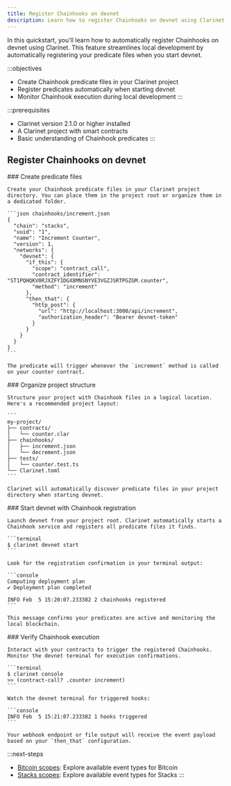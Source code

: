 ```yaml
---
title: Register Chainhooks on devnet
description: Learn how to register Chainhooks on devnet using Clarinet for local development and testing.
---
```


In this quickstart, you'll learn how to automatically register Chainhooks on devnet using Clarinet. This feature streamlines local development by automatically registering your predicate files when you start devnet.

:::objectives
- Create Chainhook predicate files in your Clarinet project
- Register predicates automatically when starting devnet
- Monitor Chainhook execution during local development
:::

:::prerequisites
- Clarinet version 2.1.0 or higher installed
- A Clarinet project with smart contracts
- Basic understanding of Chainhook predicates
:::

## Register Chainhooks on devnet

<Steps>
  <Step>
    ### Create predicate files
    
    Create your Chainhook predicate files in your Clarinet project directory. You can place them in the project root or organize them in a dedicated folder.

    ```json chainhooks/increment.json
    {
      "chain": "stacks",
      "uuid": "1",
      "name": "Increment Counter",
      "version": 1,
      "networks": {
        "devnet": {
          "if_this": {
            "scope": "contract_call",
            "contract_identifier": "ST1PQHQKV0RJXZFY1DGX8MNSNYVE3VGZJSRTPGZGM.counter",
            "method": "increment"
          },
          "then_that": {
            "http_post": {
              "url": "http://localhost:3000/api/increment",
              "authorization_header": "Bearer devnet-token"
            }
          }
        }
      }
    }
    ```

    The predicate will trigger whenever the `increment` method is called on your counter contract.
  </Step>

  <Step>
    ### Organize project structure
    
    Structure your project with Chainhook files in a logical location. Here's a recommended project layout:

    ```
    my-project/
    ├── contracts/
    │   └── counter.clar
    ├── chainhooks/
    │   ├── increment.json
    │   └── decrement.json
    ├── tests/
    │   └── counter.test.ts
    └── Clarinet.toml
    ```

    Clarinet will automatically discover predicate files in your project directory when starting devnet.
  </Step>

  <Step>
    ### Start devnet with Chainhook registration
    
    Launch devnet from your project root. Clarinet automatically starts a Chainhook service and registers all predicate files it finds.

    ```terminal
    $ clarinet devnet start
    ```

    Look for the registration confirmation in your terminal output:

    ```console
    Computing deployment plan
    ✔ Deployment plan completed
    
    INFO Feb  5 15:20:07.233382 2 chainhooks registered
    ```

    This message confirms your predicates are active and monitoring the local blockchain.
  </Step>

  <Step>
    ### Verify Chainhook execution
    
    Interact with your contracts to trigger the registered Chainhooks. Monitor the devnet terminal for execution confirmations.

    ```terminal
    $ clarinet console
    >> (contract-call? .counter increment)
    ```

    Watch the devnet terminal for triggered hooks:

    ```console
    INFO Feb  5 15:21:07.233382 1 hooks triggered
    ```

    Your webhook endpoint or file output will receive the event payload based on your `then_that` configuration.
  </Step>
</Steps>

:::next-steps
- [Bitcoin scopes](/tools/chainhook/reference/bitcoin-scopes): Explore available event types for Bitcoin
- [Stacks scopes](/tools/chainhook/reference/stacks-scopes): Explore available event types for Stacks
:::